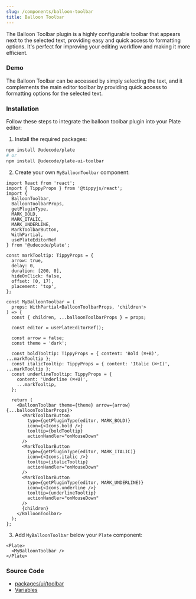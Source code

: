 ```yaml
---
slug: /components/balloon-toolbar
title: Balloon Toolbar
---
```


The Balloon Toolbar plugin is a highly configurable toolbar that appears next to the selected text,
providing easy and quick access to formatting options. 
It's perfect for improving your editing workflow and making it more efficient.

### Demo

The Balloon Toolbar can be accessed by simply selecting the text,
and it complements the main editor toolbar by providing quick access to formatting options for the selected text.





<BalloonToolbarSandpack />

### Installation

Follow these steps to integrate the balloon toolbar plugin into your Plate editor:


1. Install the required packages:

```bash npm2yarn
npm install @udecode/plate
# or
npm install @udecode/plate-ui-toolbar
```

2. Create your own `MyBalloonToolbar` component:

```tsx
import React from 'react';
import { TippyProps } from '@tippyjs/react';
import {
  BalloonToolbar,
  BalloonToolbarProps,
  getPluginType,
  MARK_BOLD,
  MARK_ITALIC,
  MARK_UNDERLINE,
  MarkToolbarButton,
  WithPartial,
  usePlateEditorRef
} from '@udecode/plate';

const markTooltip: TippyProps = {
  arrow: true,
  delay: 0,
  duration: [200, 0],
  hideOnClick: false,
  offset: [0, 17],
  placement: 'top',
};

const MyBalloonToolbar = (
  props: WithPartial<BalloonToolbarProps, 'children'>
) => {
  const { children, ...balloonToolbarProps } = props;

  const editor = usePlateEditorRef();

  const arrow = false;
  const theme = 'dark';

  const boldTooltip: TippyProps = { content: 'Bold (⌘+B)', ...markTooltip };
  const italicTooltip: TippyProps = { content: 'Italic (⌘+I)', ...markTooltip };
  const underlineTooltip: TippyProps = {
    content: 'Underline (⌘+U)',
    ...markTooltip,
  };

  return (
    <BalloonToolbar theme={theme} arrow={arrow} {...balloonToolbarProps}>
      <MarkToolbarButton
        type={getPluginType(editor, MARK_BOLD)}
        icon={<Icons.bold />}
        tooltip={boldTooltip}
        actionHandler="onMouseDown"
      />
      <MarkToolbarButton
        type={getPluginType(editor, MARK_ITALIC)}
        icon={<Icons.italic />}
        tooltip={italicTooltip}
        actionHandler="onMouseDown"
      />
      <MarkToolbarButton
        type={getPluginType(editor, MARK_UNDERLINE)}
        icon={<Icons.underline />}
        tooltip={underlineTooltip}
        actionHandler="onMouseDown"
      />
      {children}
    </BalloonToolbar>
  );
};
```

3. Add `MyBalloonToolbar` below your `Plate` component:

```tsx
<Plate>
  <MyBalloonToolbar />
</Plate>
```


### Source Code

- [packages/ui/toolbar](https://github.com/udecode/plate/tree/main/packages/ui/toolbar/src)
- [Variables](https://github.com/udecode/plate/blob/main/examples/src)
